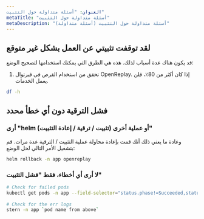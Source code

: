 ```yaml
---
العنوان: "أسئلة متداولة حول التثبيت"
metaTitle: "أسئلة متداولة حول التثبيت"
metaDescription: "أسئلة متداولة حول التثبيت (أسئلة متداولة)"
---
```


## لقد توقفت تثبيتي عن العمل بشكل غير متوقع
  
قد يكون هناك عدة أسباب لذلك. هذه هي الطرق التي يمكنك استخدامها لتصحيح الوضع:

1. تحقق من استخدام القرص في فيرتوال OpenReplay. إذا كان أكثر من 80٪، فلن يعمل الخدمات.


```bash  
df -h
```


## فشل الترقية دون أي خطأ محدد
  
### أرى "helm أو عملية أخرى (تثبيت / ترقية / إعادة التثبيت)"

وعادة ما يعني ذلك أنك قمت بإعادة محاولة عملية التثبيت / الترقية عدة مرات. قم بتشغيل الأمر التالي لحل الوضع:


```bash
helm rollback -n app openreplay
```


### لا أرى أي أخطاء، فقط "فشل التثبيت"


```bash
# Check for failed pods
kubectl get pods -n app --field-selector="status.phase!=Succeeded,status.phase!=Running" -o custom-columns="POD:metadata.name"
        
# Check for the err logs
stern -n app `pod name from above`
 ```

